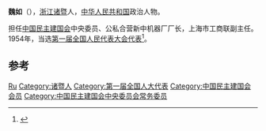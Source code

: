 '''魏如'''（{{bd|1897年||1966年}}），[[浙江|浙江]][[诸暨|诸暨]]人，[[中华人民共和国|中华人民共和国]]政治人物。

担任[[中国民主建国会|中国民主建国会]]中央委员、公私合营新中机器厂厂长，上海市工商联副主任。1954年，当选[[第一届全国人民代表大会代表名单|第一届全国人民代表大会代表]]<ref>{{cite book|author=全国人民代表大会常务委员会办公厅|title=中华人民共和国第一届全国人民代表大会代表名单|year=1955年|publisher=全国人民代表大会常务委员会办公厅|url=http://book.ucdrs.superlib.net/views/specific/2929/bookDetail.jsp?dxNumber=000005772167&d=546843D0AE2464CD1C95896344A85614&fenlei=04070402|access-date=2015-01-25|archive-date=2019-01-24|archive-url=https://web.archive.org/web/20190124105450/http://book.ucdrs.superlib.net/views/specific/2929/bookDetail.jsp?dxNumber=000005772167&d=546843D0AE2464CD1C95896344A85614&fenlei=04070402|dead-url=no}}</ref>。

== 参考 ==
{{reflist}}

{{中国政治人物小作品}}
{{中国民主建国会第二届中央委员会}}

{{Authority control}}
{{DEFAULTSORT:Wei}}
[[Category:魏姓|Ru]]
[[Category:诸暨人|Category:诸暨人]]
[[Category:第一届全国人大代表|Category:第一届全国人大代表]]
[[Category:中国民主建国会会员|Category:中国民主建国会会员]]
[[Category:中国民主建国会中央委员会常务委员|Category:中国民主建国会中央委员会常务委员]]